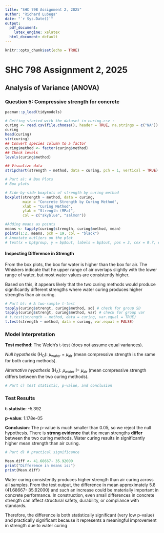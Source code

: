 ```yaml
---
title: "SHC 798 Assignment 2, 2025"
author: "Richard Lubega"
date: "`r Sys.Date()`"
output:
  pdf_document:
    latex_engine: xelatex
  html_document: default
---
```


```r
knitr::opts_chunk$set(echo = TRUE)

```

# SHC 798 Assignment 2, 2025

## Analysis of Variance (ANOVA)

### Question 5: Compressive strength for concrete

```r
pacman::p_load(tidymodels)

# Getting started with the dataset in curing.csv :
curing <- read.csv(file.choose(), header = TRUE, na.strings = c("NA"))
curing
head(curing)
str(curing)
## Convert species column to a factor
curing$method <- factor(curing$method)
## Check levels
levels(curing$method)

## Visualize data
stripchart(strength ~ method, data = curing, pch = 1, vertical = TRUE)

# Part a): # Box Plots
# Box plots

# Side-by-side boxplots of strength by curing method
boxplot(strength ~ method, data = curing,
        main = "Concrete Strength by Curing Method",
        xlab = "Curing Method",
        ylab = "Strength (MPa)",
        col = c("skyblue", "salmon"))

#Adding means as points
means <- tapply(curing$strength, curing$method, mean)
points(1:2, means, pch = 19, col = "black")
# Annotate outliers on the plot
# text(x = bp$group, y = bp$out, labels = bp$out, pos = 3, cex = 0.7, col = "blue")
```

#### **Inspecting Difference in Strength**

From the box plots, the box for water is higher than the box for air. The Whiskers indicate that he upper range of air overlaps slightly with the lower range of water, but most water values are consistently higher.

Based on this, it appears likely that the two curing methods would produce significantly different strengths where water curing produces higher strengths than air curing.

```r
# Part b): # A two-sample t-test
tapply(curing$strengt, curing$method, sd) # check for group SD
tapply(curing$strengt, curing$method, var) # check for group var
# t.test(strength ~ method, data = curing, var.equal = TRUE)
t.test(strength ~ method, data = curing, var.equal = FALSE)

```

### **Model Interpretation**

**Test method**: The Welch’s t-test (does not assume equal variances).

*Null hypothesis* (H~O~): 𝜇~water~ = 𝜇~air~ (mean compressive strength is the same for both curing methods).

*Alternative hypothesis* (H~A~): 𝜇~water~ != 𝜇~air~ (mean compressive strength differs between the two curing methods).

```r
# Part c) test statistic, p-value, and conclusion

```

### **Test Results**

**t-statistic**: -5.392

**p-value**: 1.178e-05

**Conclusion**: The p-value is much smaller than 0.05, so we reject the null hypothesis. There is **strong evidence** that the mean strengths **differ** between the two curing methods. Water curing results in significantly higher mean strength than air curing.

```r
# Part d) # practical significance

Mean.diff <- 41.68667- 35.92000
print("Difference in means is:")
print(Mean.diff)
```

Water curing consistently produces higher strength than air curing across all samples. From the test output, the difference in mean approximately 5.8 (41.68667- 35.92000) and such an increase could be materially important in concrete performance. In construction, even small differences in concrete strength can affect structural safety, durability, or compliance with standards.

Therefore, the difference is both statistically significant (very low p-value) and practically significant because it represents a meaningful improvement in strength due to water curing
